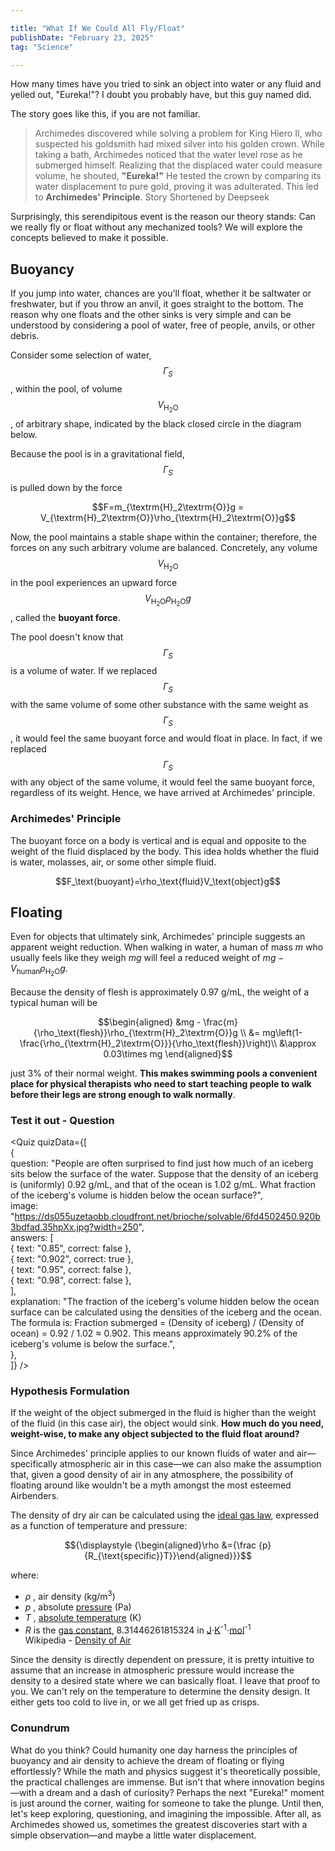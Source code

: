 ```yaml
---

title: "What If We Could All Fly/Float"  
publishDate: "February 23, 2025"  
tag: "Science"  

---
```


How many times have you tried to sink an object into water or any fluid and yelled out, "Eureka!"? I doubt you probably have, but this guy named <PreviewLink  
    title="Archimedes"  
    link="https://en.wikipedia.org/wiki/Archimedes"  
    summary="Archimedes was an ancient Greek mathematician, physicist, engineer, inventor, and astronomer, widely regarded as one of the greatest thinkers of antiquity. He is famous for his principles of buoyancy (Archimedes' Principle), his work on levers, and his innovative war machines. His contributions to mathematics, such as calculating pi and developing early calculus concepts, remain foundational to this day."  
/> did.  

The story goes like this, if you are not familiar.  

> Archimedes discovered <PreviewLink  
    title="buoyancy"  
    link="#"  
    summary="We will explore this very soon."  
/> while solving a problem for King Hiero II, who suspected his goldsmith had mixed silver into his golden crown. While taking a bath, Archimedes noticed that the water level rose as he submerged himself. Realizing that the displaced water could measure volume, he shouted, **"Eureka!"** He tested the crown by comparing its water displacement to pure gold, proving it was adulterated. This led to **Archimedes' Principle**. <AutoNumberedSidenote>Story Shortened by Deepseek</AutoNumberedSidenote>  

Surprisingly, this serendipitous event is the reason our theory stands: Can we really fly or float without any mechanized tools? We will explore the concepts believed to make it possible.  

## Buoyancy  

If you jump into water, chances are you'll float, whether it be saltwater or freshwater, but if you throw an anvil, it goes straight to the bottom. The reason why one floats and the other sinks is very simple and can be understood by considering a pool of water, free of people, anvils, or other debris.  

Consider some selection of water, $$ \Gamma_S $$, within the pool, of volume $$V_{\textrm{H}_2\textrm{O}}$$, of arbitrary shape, indicated by the black closed circle in the diagram below.  

Because the pool is in a gravitational field, $$ \Gamma_S $$ is pulled down by the force  

<center style={{padding: 16}}>$$F=m_{\textrm{H}_2\textrm{O}}g = V_{\textrm{H}_2\textrm{O}}\rho_{\textrm{H}_2\textrm{O}}g$$</center>  

Now, the pool maintains a stable shape within the container; therefore, the forces on any such arbitrary volume are balanced. Concretely, any volume $$ V_{\textrm{H}_2\textrm{O}} $$ in the pool experiences an upward force $$ V_{\textrm{H}_2\textrm{O}}\rho_{\textrm{H}_2\textrm{O}}g $$, called the **buoyant force**.  

The pool doesn't know that $$ \Gamma_S $$ is a volume of water. If we replaced $$ \Gamma_S $$ with the same volume of some other substance with the same weight as $$ \Gamma_S$$, it would feel the same buoyant force and would float in place. In fact, if we replaced $$ \Gamma_S $$ with any object of the same volume, it would feel the same buoyant force, regardless of its weight. Hence, we have arrived at Archimedes' principle.  

### Archimedes' Principle

The buoyant force on a body is vertical and is equal and opposite to the weight of the fluid displaced by the body. This idea holds whether the fluid is water, molasses, air, or some other simple fluid.  
  
<center style={{padding: 16}}>$$F_\text{buoyant}=\rho_\text{fluid}V_\text{object}g$$</center>  

## Floating  

Even for objects that ultimately sink, Archimedes' principle suggests an apparent weight reduction. When walking in water, a human of mass $m$ who usually feels like they weigh $mg$ will feel a reduced weight of $mg -V_\text{human}\rho_{\textrm{H}_2\textrm{O}}g$.  

Because the density of flesh is approximately 0.97 g/mL, the weight of a typical human will be  

<center style={{padding: 16}}>$$\begin{aligned} &mg - \frac{m}{\rho_\text{flesh}}\rho_{\textrm{H}_2\textrm{O}}g \\ &= mg\left(1-\frac{\rho_{\textrm{H}_2\textrm{O}}}{\rho_\text{flesh}}\right)\\ &\approx 0.03\times mg \end{aligned}$$</center>  

just 3% of their normal weight. **This makes swimming pools a convenient place for physical therapists who need to start teaching people to walk before their legs are strong enough to walk normally**.  

### Test it out - Question

<Quiz quizData={[  
  {  
    question: "People are often surprised to find just how much of an iceberg sits below the surface of the water. Suppose that the density of an iceberg is (uniformly) 0.92 g/mL, and that of the ocean is 1.02 g/mL. What fraction of the iceberg's volume is hidden below the ocean surface?",  
    image: "https://ds055uzetaobb.cloudfront.net/brioche/solvable/6fd4502450.920b3bdfad.35hpXx.jpg?width=250",  
    answers: [  
      { text: "0.85", correct: false },  
      { text: "0.902", correct: true },  
      { text: "0.95", correct: false },  
      { text: "0.98", correct: false },  
    ],  
    explanation: "The fraction of the iceberg's volume hidden below the ocean surface can be calculated using the densities of the iceberg and the ocean. The formula is: Fraction submerged = (Density of iceberg) / (Density of ocean) = 0.92 / 1.02 ≈ 0.902. This means approximately 90.2% of the iceberg's volume is below the surface.",  
  },  
]} />  

### Hypothesis Formulation

If the weight of the object submerged in the fluid is higher than the weight of the fluid (in this case air), the object would sink. **How much do you need, weight-wise, to make any object subjected to the fluid float around?**

Since Archimedes' principle applies to our known fluids of water and air—specifically atmospheric air in this case—we can also make the assumption that, given a good density of air in any atmosphere, the possibility of floating around like <PreviewLink  
    title="Zaheer"  
    link="https://avatar.fandom.com/wiki/Zaheer"  
    summary="Avatar Lore - Zaheer is the leader of the Red Lotus, a martial arts expert, and an anarchist, who strongly believes in the foundation of a new world without the Order of the White Lotus, the four nations, or the Avatar."  
/> wouldn't be a myth amongst the most esteemed Airbenders.  

The density of dry air can be calculated using the [ideal gas law](https://en.wikipedia.org/wiki/Ideal_gas_law "Ideal gas law"), expressed as a function of temperature and pressure:  

<center style={{padding: 16}}>$${\displaystyle {\begin{aligned}\rho &={\frac {p}{R_{\text{specific}}T}}\end{aligned}}}$$</center>  

where:  

- ${\displaystyle \rho }$  , air density (kg/m<sup>3</sup>)  
- ${\displaystyle p}$  , absolute [pressure](https://en.wikipedia.org/wiki/Pressure "Pressure") (Pa)  
- ${\displaystyle T}$  , [absolute temperature](https://en.wikipedia.org/wiki/Absolute_temperature "Absolute temperature") (K)  
- ${\displaystyle R}$ is the [gas constant](https://en.wikipedia.org/wiki/Gas_constant "Gas constant"), 8.31446261815324 in [J](https://en.wikipedia.org/wiki/Joule "Joule")⋅[K](https://en.wikipedia.org/wiki/Kelvin "Kelvin")<sup>-1</sup>⋅[mol](https://en.wikipedia.org/wiki/Mole_\(unit\) "Mole (unit)")<sup>-1</sup>  
 <AutoNumberedSidenote>Wikipedia - <a href="https://en.wikipedia.org/wiki/Density_of_air">Density of Air</a></AutoNumberedSidenote>  

Since the density is directly dependent on pressure, it is pretty intuitive to assume that an increase in atmospheric pressure would increase the density to a desired state where we can basically float. I leave that proof to you. We can't rely on the temperature to determine the density design. It either gets too cold to live in, or we all get fried up as crisps.  

### Conundrum

What do you think? Could humanity one day harness the principles of buoyancy and air density to achieve the dream of floating or flying effortlessly? While the math and physics suggest it's theoretically possible, the practical challenges are immense. But isn't that where innovation begins—with a dream and a dash of curiosity? Perhaps the next "Eureka!" moment is just around the corner, waiting for someone to take the plunge. Until then, let's keep exploring, questioning, and imagining the impossible. After all, as Archimedes showed us, sometimes the greatest discoveries start with a simple observation—and maybe a little water displacement.
